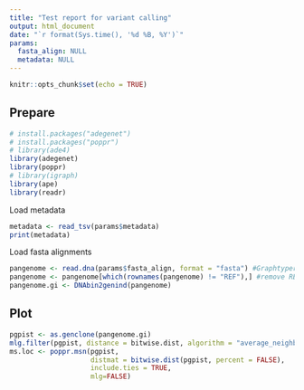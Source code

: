 ```yaml
---
title: "Test report for variant calling"
output: html_document
date: "`r format(Sys.time(), '%d %B, %Y')`"
params:
  fasta_align: NULL
  metadata: NULL
---
```


```r
knitr::opts_chunk$set(echo = TRUE)
```

## Prepare

```r
# install.packages("adegenet")
# install.packages("poppr")
# library(ade4)
library(adegenet)
library(poppr)
# library(igraph)
library(ape)
library(readr)
```


Load metadata

```r
metadata <- read_tsv(params$metadata)
print(metadata)
```

Load fasta alignments

```r
pangenome <- read.dna(params$fasta_align, format = "fasta") #Graphtyper
pangenome <- pangenome[which(rownames(pangenome) != "REF"),] #remove REF seq
pangenome.gi <- DNAbin2genind(pangenome)
```


## Plot 

```r
pgpist <- as.genclone(pangenome.gi)
mlg.filter(pgpist, distance = bitwise.dist, algorithm = "average_neighbor",  percent = FALSE) <- 3 
ms.loc <- poppr.msn(pgpist,
                    distmat = bitwise.dist(pgpist, percent = FALSE),
                    include.ties = TRUE,
                    mlg=FALSE)
```

